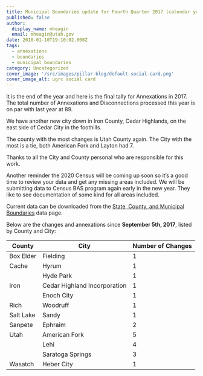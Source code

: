 ```yaml
---
title: Municipal Boundaries update for Fourth Quarter 2017 (calendar year)
published: false
author:
  display_name: mheagin
  email: mheagin@utah.gov
date: 2018-01-10T19:10:02.000Z
tags:
  - annexations
  - boundaries
  - municipal boundaries
category: Uncategorized
cover_image: '/src/images/pillar-blog/default-social-card.png'
cover_image_alt: ugrc social card
---
```



It is the end of the year and here is the final tally for Annexations in 2017. The total number of Annexations and Disconnections processed this year is on par with last year at 89.

We have another new city down in Iron County, Cedar Highlands, on the east side of Cedar City in the foothills.

The county with the most changes is Utah County again. The City with the most is a tie, both American Fork and Layton had 7.

Thanks to all the City and County personal who are responsible for this work.

Another reminder the 2020 Census will be coming up soon so it’s a good time to review your data and get any missing areas included. We will be submitting data to Census BAS program again early in the new year. They like to see documentation of some kind for all areas included.

Current data can be downloaded from the [State, County, and Municipal Boundaries](/products/sgid/boundaries/municipal) data page.

<Contacts subject={frontmatter.title} contactKey="boundaries" />

Below are the changes and annexations since **September 5th, 2017**, listed by County and City:

| County    | City                         | Number of Changes |
| --------- | ---------------------------- | ----------------- |
| Box Elder | Fielding                     | 1                 |
| Cache     | Hyrum                        | 1                 |
|           | Hyde Park                    | 1                 |
| Iron      | Cedar Highland Incorporation | 1                 |
|           | Enoch City                   | 1                 |
| Rich      | Woodruff                     | 1                 |
| Salt Lake | Sandy                        | 1                 |
| Sanpete   | Ephraim                      | 2                 |
| Utah      | American Fork                | 5                 |
|           | Lehi                         | 4                 |
|           | Saratoga Springs             | 3                 |
| Wasatch   | Heber City                   | 1                 |
